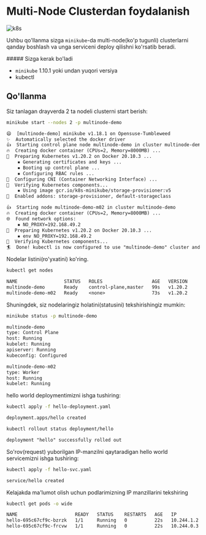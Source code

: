 
# Multi-Node Clusterdan foydalanish

![k8s](/images/tutorials/k8s/multi-node/1.jpg)


Ushbu qo'llanma sizga `minikube`-da multi-node(ko'p tugunli) clusterlarni qanday boshlash va unga serviceni deploy qilishni ko'rsatib beradi.

<Callout type="info" emoji="">
##### Sizga kerak bo'ladi

* `minikube` 1.10.1 yoki undan yuqori versiya
* kubectl
</Callout>

## Qo'llanma
Siz tanlagan drayverda 2 ta nodeli clusterni start berish:
```bash
minikube start --nodes 2 -p multinode-demo
```
```txt  filename="natija"
😄  [multinode-demo] minikube v1.18.1 on Opensuse-Tumbleweed
✨  Automatically selected the docker driver
👍  Starting control plane node multinode-demo in cluster multinode-demo
🔥  Creating docker container (CPUs=2, Memory=8000MB) ...
🐳  Preparing Kubernetes v1.20.2 on Docker 20.10.3 ...
    ▪ Generating certificates and keys ...
    ▪ Booting up control plane ...
    ▪ Configuring RBAC rules ...
🔗  Configuring CNI (Container Networking Interface) ...
🔎  Verifying Kubernetes components...
    ▪ Using image gcr.io/k8s-minikube/storage-provisioner:v5
🌟  Enabled addons: storage-provisioner, default-storageclass

👍  Starting node multinode-demo-m02 in cluster multinode-demo
🔥  Creating docker container (CPUs=2, Memory=8000MB) ...
🌐  Found network options:
    ▪ NO_PROXY=192.168.49.2
🐳  Preparing Kubernetes v1.20.2 on Docker 20.10.3 ...
    ▪ env NO_PROXY=192.168.49.2
🔎  Verifying Kubernetes components...
🏄  Done! kubectl is now configured to use "multinode-demo" cluster and "default" namespace by default
```
Nodelar listini(ro'yxatini) ko'ring.
```bash
kubectl get nodes
```

```txt  filename="natija"
NAME                 STATUS   ROLES                  AGE   VERSION
multinode-demo       Ready    control-plane,master   99s   v1.20.2
multinode-demo-m02   Ready    <none>                 73s   v1.20.2
```

Shuningdek, siz nodelaringiz holatini(statusini) tekshirishingiz mumkin:
```bash
minikube status -p multinode-demo
```
```txt  filename="natija"
multinode-demo
type: Control Plane
host: Running
kubelet: Running
apiserver: Running
kubeconfig: Configured

multinode-demo-m02
type: Worker
host: Running
kubelet: Running
```

hello world deploymentimizni ishga tushiring:

```bash
kubectl apply -f hello-deployment.yaml
```
```txt filename="natija"
deployment.apps/hello created
```
```bash
kubectl rollout status deployment/hello
```
```txt  filename="natija"
deployment "hello" successfully rolled out
```
So'rov(request) yuborilgan IP-manzilni qaytaradigan hello world servicemizni ishga tushiring:

```bash
kubectl apply -f hello-svc.yaml
```

```txt  filename="natija"
service/hello created
```

Kelajakda ma'lumot olish uchun podlarimizning IP manzillarini tekshiring

```bash
kubectl get pods -o wide
```
```txt  filename="natija"
NAME                     READY   STATUS    RESTARTS   AGE   IP           NODE                 NOMINATED NODE   READINESS GATES
hello-695c67cf9c-bzrzk   1/1     Running   0          22s   10.244.1.2   multinode-demo-m02   <none>           <none>
hello-695c67cf9c-frcvw   1/1     Running   0          22s   10.244.0.3   multinode-demo       <none>           <none>
```